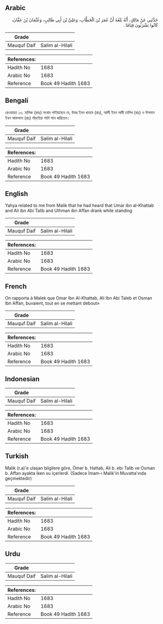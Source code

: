 ## Arabic


<div dir="rtl" lang="ar" style={{fontSize:'larger',backgroundColor:'#f8f9fa',padding:20}}>
حَدَّثَنِي عَنْ مَالِكٍ، أَنَّهُ بَلَغَهُ أَنَّ عُمَرَ بْنَ الْخَطَّابِ، وَعَلِيَّ بْنَ أَبِي طَالِبٍ، وَعُثْمَانَ بْنَ عَفَّانَ، كَانُوا يَشْرَبُونَ قِيَامًا ‏.‏
</div>
<div style={{backgroundColor:'#f8f9fa',padding:20, marginBottom: 10}}><table> <thead> <tr> <th>Grade</th> <th></th> </tr> </thead> <tbody> <tr><td>Mauquf Daif</td><td>Salim al-Hilali</td></tr></tbody></table><table> <thead> <tr> <th>References:</th> <th></th> </tr> </thead> <tbody><tr><td>Hadith No</td><td>1683</td></tr><tr><td>Arabic No</td><td>1683</td></tr><tr><td>Reference</td><td>Book 49 Hadith 1683</td></tr></tbody></table></div>

## Bengali


<div dir="ltr" lang="bn" style={{fontSize:'larger',backgroundColor:'#f8f9fa',padding:20}}>
রেওয়ায়ত ১৩. মালিক (রহঃ) সংবাদ পাইয়াছেন যে, উমর ইবন খাত্তাব (রাঃ), আলী ইবন আবী তালিব (রাঃ) ও উসমান ইবন আফফান (রাঃ) দাঁড়াইয়া পানি পান করিতেন।
</div>
<div style={{backgroundColor:'#f8f9fa',padding:20, marginBottom: 10}}><table> <thead> <tr> <th>Grade</th> <th></th> </tr> </thead> <tbody> <tr><td>Mauquf Daif</td><td>Salim al-Hilali</td></tr></tbody></table><table> <thead> <tr> <th>References:</th> <th></th> </tr> </thead> <tbody><tr><td>Hadith No</td><td>1683</td></tr><tr><td>Arabic No</td><td>1683</td></tr><tr><td>Reference</td><td>Book 49 Hadith 1683</td></tr></tbody></table></div>

## English


<div dir="ltr" lang="en" style={{fontSize:'larger',backgroundColor:'#f8f9fa',padding:20}}>
Yahya related to me from Malik that he had heard that Umar ibn al-Khattab and Ali ibn Abi Talib and Uthman ibn Affan drank while standing
</div>
<div style={{backgroundColor:'#f8f9fa',padding:20, marginBottom: 10}}><table> <thead> <tr> <th>Grade</th> <th></th> </tr> </thead> <tbody> <tr><td>Mauquf Daif</td><td>Salim al-Hilali</td></tr></tbody></table><table> <thead> <tr> <th>References:</th> <th></th> </tr> </thead> <tbody><tr><td>Hadith No</td><td>1683</td></tr><tr><td>Arabic No</td><td>1683</td></tr><tr><td>Reference</td><td>Book 49 Hadith 1683</td></tr></tbody></table></div>

## French


<div dir="ltr" lang="fr" style={{fontSize:'larger',backgroundColor:'#f8f9fa',padding:20}}>
On rapporta à Malek que Omar Ibn Al-Khattab, Ali Ibn Abi Taleb et Osman Ibn Affan, buvaient, tout en se mettant debout»
</div>
<div style={{backgroundColor:'#f8f9fa',padding:20, marginBottom: 10}}><table> <thead> <tr> <th>Grade</th> <th></th> </tr> </thead> <tbody> <tr><td>Mauquf Daif</td><td>Salim al-Hilali</td></tr></tbody></table><table> <thead> <tr> <th>References:</th> <th></th> </tr> </thead> <tbody><tr><td>Hadith No</td><td>1683</td></tr><tr><td>Arabic No</td><td>1683</td></tr><tr><td>Reference</td><td>Book 49 Hadith 1683</td></tr></tbody></table></div>

## Indonesian


<div dir="ltr" lang="id" style={{fontSize:'larger',backgroundColor:'#f8f9fa',padding:20}}>

</div>
<div style={{backgroundColor:'#f8f9fa',padding:20, marginBottom: 10}}><table> <thead> <tr> <th>Grade</th> <th></th> </tr> </thead> <tbody> <tr><td>Mauquf Daif</td><td>Salim al-Hilali</td></tr></tbody></table><table> <thead> <tr> <th>References:</th> <th></th> </tr> </thead> <tbody><tr><td>Hadith No</td><td>1683</td></tr><tr><td>Arabic No</td><td>1683</td></tr><tr><td>Reference</td><td>Book 49 Hadith 1683</td></tr></tbody></table></div>

## Turkish


<div dir="ltr" lang="tr" style={{fontSize:'larger',backgroundColor:'#f8f9fa',padding:20}}>
Malik (r.a)'e ulaşan bilgilere göre, Ömer b. Hattab, Ali b. ebı Talib ve Osman b. Affan ayakta iken su içerlerdi. (Sadece İmam-ı Malik'in Muvatta'ında geçmektedir)
</div>
<div style={{backgroundColor:'#f8f9fa',padding:20, marginBottom: 10}}><table> <thead> <tr> <th>Grade</th> <th></th> </tr> </thead> <tbody> <tr><td>Mauquf Daif</td><td>Salim al-Hilali</td></tr></tbody></table><table> <thead> <tr> <th>References:</th> <th></th> </tr> </thead> <tbody><tr><td>Hadith No</td><td>1683</td></tr><tr><td>Arabic No</td><td>1683</td></tr><tr><td>Reference</td><td>Book 49 Hadith 1683</td></tr></tbody></table></div>

## Urdu


<div dir="rtl" lang="ur" style={{fontSize:'larger',backgroundColor:'#f8f9fa',padding:20}}>

</div>
<div style={{backgroundColor:'#f8f9fa',padding:20, marginBottom: 10}}><table> <thead> <tr> <th>Grade</th> <th></th> </tr> </thead> <tbody> <tr><td>Mauquf Daif</td><td>Salim al-Hilali</td></tr></tbody></table><table> <thead> <tr> <th>References:</th> <th></th> </tr> </thead> <tbody><tr><td>Hadith No</td><td>1683</td></tr><tr><td>Arabic No</td><td>1683</td></tr><tr><td>Reference</td><td>Book 49 Hadith 1683</td></tr></tbody></table></div>